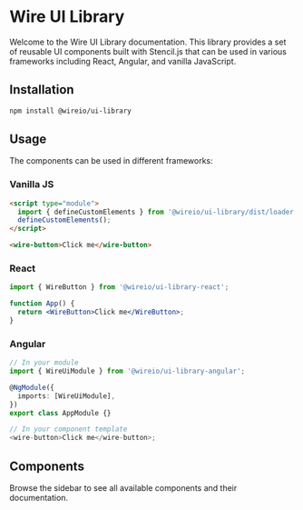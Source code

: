 
<Meta title="Introduction" />

# Wire UI Library

Welcome to the Wire UI Library documentation. This library provides a set of reusable UI components built with Stencil.js that can be used in various frameworks including React, Angular, and vanilla JavaScript.

## Installation

```bash
npm install @wireio/ui-library
```

## Usage

The components can be used in different frameworks:

### Vanilla JS

```html
<script type="module">
  import { defineCustomElements } from '@wireio/ui-library/dist/loader';
  defineCustomElements();
</script>

<wire-button>Click me</wire-button>
```

### React

```jsx
import { WireButton } from '@wireio/ui-library-react';

function App() {
  return <WireButton>Click me</WireButton>;
}
```

### Angular

```typescript
// In your module
import { WireUiModule } from '@wireio/ui-library-angular';

@NgModule({
  imports: [WireUiModule],
})
export class AppModule {}

// In your component template
<wire-button>Click me</wire-button>;
```

## Components

Browse the sidebar to see all available components and their documentation.
